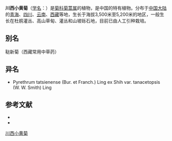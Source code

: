 {{No footnotes|time=2017-04-26T21:53:52+00:00}}
{{Speciesbox
| name = 川西小黄菊
| status = 
| status_system = 
| image =
| genus = Tanacetum
| species = tatsienense
| authority = (Bur. et Franch.) Ling ex Shih
| subdivision_ranks =[[变种|变种]]
| subdivision =
* 川西小黄菊 ''T. t.'' var. ''tatsienense''
* 川西小黄菊无舌变种 ''T. t.'' var. ''tanacetopsis''
}}

'''川西小黄菊'''（[[学名|学名]]：{{lang|la|''Tanacetum tatsienense''}}）是[[菊科|菊科]][[菊蒿属|菊蒿属]]的植物，是中国的特有植物。分布于[[中国大陆|中国大陆]]的[[青海|青海]]、[[四川|四川]]、[[云南|云南]]、[[西藏|西藏]]等地，生长于海拔3,500米至5,200米的地区，一般生长在杜鹃灌丛、高山草甸、灌丛和山坡砾石地，目前已由人工引种栽培。

== 别名 ==
鞑新菊（西藏常用中草药）

== 异名 ==
* Pyrethrum tatsienense (Bur. et Franch.) Ling ex Shih var. tanacetopsis (W. W. Smith) Ling

== 参考文献 ==
<div class="references-small">
* {{cite web| url =http://www.bioinfo.cn/db05/KmzwSpecies.php?action=view&id=4198| title =川西小黄菊（原变种）| work =《中国高等植物数据库全库》| publisher =中国科学院微生物研究所| author =昆明植物研究所| accessdate =2009-02-25| deadurl =yes| archiveurl =https://web.archive.org/web/20160305052756/http://www.bioinfo.cn/db05/KmzwSpecies.php?action=view&id=4198| archivedate =2016-03-05}}
* {{CPNI| zh=川西小黄菊无舌变种 | id=178-36038 | binomial=Pyrethrum tatsienense | authority=(W. W. Smith) Ling ex Shih | var=tanacetopsis | accessdate=2013-01-18}}
</div>
{{Taxonbar|from=Q11055791}}

[[Category:菊蒿属|川西小黄菊]]


{{植物小作品}}